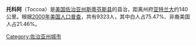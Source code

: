 {{expand|time=2010-08-31T15:00:50+00:00}}
{{unreferenced|time=2010-08-31T15:00:50+00:00}}
{{Infobox Settlement
| name = 托科阿<br/>Toccoa
| image_skyline = Stephens County, Georgia courthouse.JPG
| imagesize = 250px
| image_caption = 
| image_flag = 
| image_shield = 
| pushpin_map = USA Georgia
| pushpin_label_position = bottom
| subdivision_type = 国家
| subdivision_name = {{USA}}
| subdivision_type1 = [[美国行政区划|州]]
| subdivision_name1 = [[佐治亚州|佐治亚州]]
| subdivision_type2 = [[美国行政区划|县]]
| subdivision_name2 =  [[斯蒂芬斯县_(佐治亚州)|斯蒂芬斯县]]
| elevation_m = 303
| elevation_ft = 
| area_total_km2 = 21.6
| population_as_of = 2000年
| population_total = 9323
| population_density_km2 = auto
| timezone = [[EST|EST]]
| utc_offset = -5
| timezone_DST = [[EDT|EDT]]
| utc_offset_DST = -4
| website =  
}}
'''托科阿'''（Toccoa）是[[美国|美国]][[佐治亚州|佐治亚州]][[斯蒂芬斯县_(佐治亚州)|斯蒂芬斯县]]的县治，距离州府[[亚特兰大_(佐治亚州)|亚特兰大]]约140公里。根据[[2000年美国人口普查|2000年美国人口普查]]，共有9323人，其中白人占75.47%、非裔美国人占21.46%。

{{georgia state-stub}}
{{commonscat}}
{{coord|display=title}}
{{normdaten}}
{{DEFAULTSORT:Toccoa}}
[[Category:佐治亚州城市|Category:佐治亚州城市]]